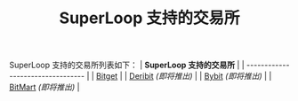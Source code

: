 ﻿---
title: "SuperLoop 支持的交易所"
sidebarTitle: "SuperLoop 支持的交易所"
---

SuperLoop 支持的交易所列表如下：
| **SuperLoop 支持的交易所** |
| --------------------------------- |
| [Bitget](https://www.bitget.com/zh-CN/)                            |
| [Deribit](https://www.deribit.com/zh_HANS/) *(即将推出)*                           |
| [Bybit](https://www.bybit.com/zh-MY/) *(即将推出)*                            |
| [BitMart](https://www.bitmart.com/zh-CN) *(即将推出)*                             |